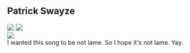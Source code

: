 <div className="m-5 p-5 bg-pink-500 rounded-md shadow-sm">

<h2 className="text-2xl font-bold mb-4 text-white">Patrick Swayze</h2>

<div className="grid grid-rows-1 grid-flow-col gap-4">
  <div className="row-span-3 gap-2">
    <img src="https://mj-gallery.com/3c7beb6e-95b4-4fc5-8374-394bac6871c2/grid_0.png" />
    <img
      className="mt-4"
      src="https://mj-gallery.com/485d0aa2-2707-47ff-a0c9-87bcae9c9378/grid_0.png"
    />
  </div>
  <div className="col-span-2 ...">
    <img src="https://mj-gallery.com/7e617613-08f1-461b-8c3f-a747140bd5c9/grid_0.png" />
  </div>
  <div>I wanted this song to be not lame. So I hope it's not lame. Yay.</div>
</div>

</div>
